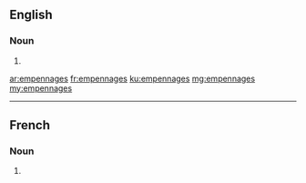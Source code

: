 ==English==

===Noun===
{{head|en|noun plural form}}

# {{plural of|empennage|lang=en}}

[[ar:empennages]]
[[fr:empennages]]
[[ku:empennages]]
[[mg:empennages]]
[[my:empennages]]

----

==French==

===Noun===
{{head|fr|noun plural form|g=f}}

# {{plural of|empennage|lang=fr}}
{{rfc-auto}}
